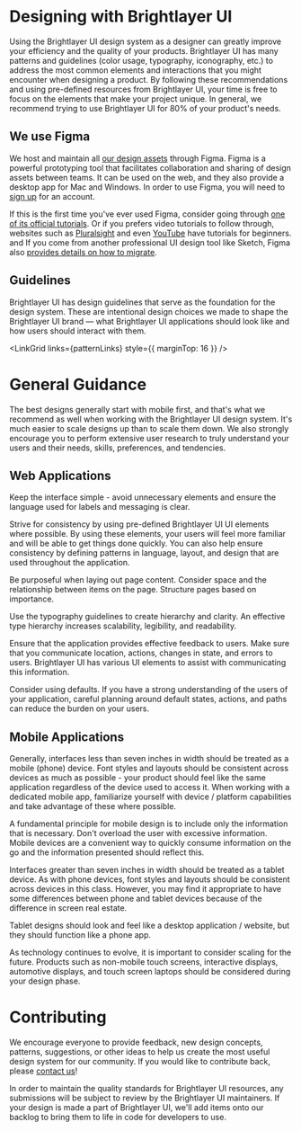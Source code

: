 
<!-- KEYWORDS: design tutorial environment begin introduction -->

# Designing with Brightlayer UI

Using the Brightlayer UI design system as a designer can greatly improve your efficiency and the quality of your products. Brightlayer UI has many patterns and guidelines (color usage, typography, iconography, etc.) to address the most common elements and interactions that you might encounter when designing a product. By following these recommendations and using pre-defined resources from Brightlayer UI, your time is free to focus on the elements that make your project unique. In general, we recommend trying to use Brightlayer UI for 80% of your product's needs.

## We use Figma

We host and maintain all [our design assets](/resources/designer) through Figma. Figma is a powerful prototyping tool that facilitates collaboration and sharing of design assets between teams. It can be used on the web, and they also provide a desktop app for Mac and Windows. In order to use Figma, you will need to [sign up](https://www.figma.com/) for an account.

If this is the first time you've ever used Figma, consider going through <!-- markdown-link-check-disable -->[one of its official tutorials](https://help.figma.com/hc/en-us/sections/4405269443991-Figma-for-Beginners-tutorial)<!-- markdown-link-check-enable -->. Or if you prefers video tutorials to follow through, websites such as [Pluralsight](https://www.pluralsight.com/courses/figma-getting-started) and even [YouTube](https://www.youtube.com/watch?v=g6rQFP9zCAM) have tutorials for beginners. and If you come from another professional UI design tool like Sketch, Figma also [provides details on how to migrate](https://www.figma.com/best-practices/what-to-expect-when-moving-from-sketch-to-figma/).

## Guidelines

Brightlayer UI has design guidelines that serve as the foundation for the design system. These are intentional design choices we made to shape the Brightlayer UI brand — what Brightlayer UI applications should look like and how users should interact with them.

<LinkGrid links={patternLinks} style={{ marginTop: 16 }} />

<Divider />

# General Guidance

The best designs generally start with mobile first, and that's what we recommend as well when working with the Brightlayer UI design system. It's much easier to scale designs up than to scale them down. We also strongly encourage you to perform extensive user research to truly understand your users and their needs, skills, preferences, and tendencies.

## Web Applications

Keep the interface simple - avoid unnecessary elements and ensure the language used for labels and messaging is clear.

<!--image-->

Strive for consistency by using pre-defined Brightlayer UI UI elements where possible. By using these elements, your users will feel more familiar and will be able to get things done quickly. You can also help ensure consistency by defining patterns in language, layout, and design that are used throughout the application.

<!--image-->

Be purposeful when laying out page content. Consider space and the relationship between items on the page. Structure pages based on importance.

<!--image-->

Use the typography guidelines to create hierarchy and clarity. An effective type hierarchy increases scalability, legibility, and readability.

<!--image-->

Ensure that the application provides effective feedback to users. Make sure that you communicate location, actions, changes in state, and errors to users. Brightlayer UI has various UI elements to assist with communicating this information.

<!--image-->

Consider using defaults. If you have a strong understanding of the users of your application, careful planning around default states, actions, and paths can reduce the burden on your users.

<!--image-->

## Mobile Applications

Generally, interfaces less than seven inches in width should be treated as a mobile (phone) device. Font styles and layouts should be consistent across devices as much as possible - your product should feel like the same application regardless of the device used to access it. When working with a dedicated mobile app, familiarize yourself with device / platform capabilities and take advantage of these where possible.

<!--image-->

A fundamental principle for mobile design is to include only the information that is necessary. Don't overload the user with excessive information. Mobile devices are a convenient way to quickly consume information on the go and the information presented should reflect this.

<!--image-->

Interfaces greater than seven inches in width should be treated as a tablet device. As with phone devices, font styles and layouts should be consistent across devices in this class. However, you may find it appropriate to have some differences between phone and tablet devices because of the difference in screen real estate.

<!--image-->

Tablet designs should look and feel like a desktop application / website, but they should function like a phone app.

<!--image-->

As technology continues to evolve, it is important to consider scaling for the future. Products such as non-mobile touch screens, interactive displays, automotive displays, and touch screen laptops should be considered during your design phase.

<!--image-->

<Divider style={{}} />

# Contributing

We encourage everyone to provide feedback, new design concepts, patterns, suggestions, or other ideas to help us create the most useful design system for our community. If you would like to contribute back, please [contact us](/community/contactus)!

In order to maintain the quality standards for Brightlayer UI resources, any submissions will be subject to review by the Brightlayer UI maintainers. If your design is made a part of Brightlayer UI, we'll add items onto our backlog to bring them to life in code for developers to use.
